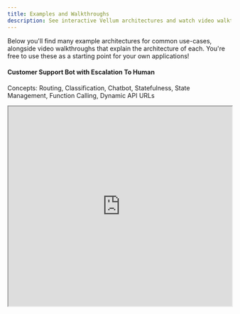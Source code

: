 ```yaml
---
title: Examples and Walkthroughs
description: See interactive Vellum architectures and watch video walkthroughs of them! Use these as a great starting point for your own applications.
---
```


Below you'll find many example architectures for common use-cases, alongside video walkthroughs that explain the architecture of each. You're free to use these as a starting point for your own applications!

#### Customer Support Bot with Escalation To Human

Concepts: Routing, Classification, Chatbot, Statefulness, State Management, Function Calling, Dynamic API URLs

<Accordion title="Example Workflow">
  <iframe
    src="https://app.vellum.ai/public/workflow-deployments/aeb28969-e4c0-45fe-88a9-bf3fb7e79b76"
    width="100%"
    height="450px"
    experimental_enableRequestFullscreen={true}
  />
</Accordion>

#### Slack Support Bot, Cites Sources using Multiple Indexes

Concepts: Document Indexes, Metadata, Zapier, Slack, Citing Sources, Combining Sources 

<AccordionGroup>
  <Accordion title="Example Workflow">
    <iframe
      src="https://app.vellum.ai/public/workflow-deployments/788489db-7020-4167-b010-96499f7dd102"
      width="100%"
      height="450px"
      experimental_enableRequestFullscreen={true}
    />
  </Accordion>
  <Accordion title="Tip: Zapier API Calls">
    Passing JSON Arrays in Zapier can be tricky. Instead, you can use Code Blocks to make it easier. 
    
    You can use the follow code snippet as inspiration for your own API calls with Zapier Code Blocks and Python.
    ```python
      import requests

      # Replace with your actual Vellum API key
      VELLUM_API_KEY = "..."

      url = "https://predict.vellum.ai/v1/execute-workflow"

      headers = {
          "Content-Type": "application/json",
          "X_API_KEY": VELLUM_API_KEY
      }

      data = {
          "workflow_deployment_name": "vellum-customer-support-q-a-demos",
          "release_tag": "LATEST",
          "inputs": [
              {
                  "type": "STRING",
                  "name": "question",
                  "value": input_data["user_question"] # whatever Zapier values you want to use here
              }
          ]
      }

      response = requests.post(url, headers=headers, json=data)

      # Print the response from the server
      print(response.status_code)
      print(response.json())

      return response.json()
    ```
  </Accordion>
</AccordionGroup>